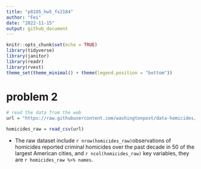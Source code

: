 ```yaml
---
title: "p8105_hw5_fx2184"
author: "Fei"
date: "2022-11-15"
output: github_document
---
```


```r
knitr::opts_chunk$set(echo = TRUE)
library(tidyverse)
library(janitor)
library(readr)
library(rvest)
theme_set(theme_minimal() + theme(legend.position = "bottom"))
```

# problem 2
```r
# read the data from the web 
url = "https://raw.githubusercontent.com/washingtonpost/data-homicides/master/homicide-data.csv"

homicides_raw = read_csv(url)
```
* The raw dataset include `r nrow(homicides_raw)`observations of homicides reported criminal homicides over the past decade in 50 of the largest American cities, and `r ncol(homicides_raw)` key variables, they are `r homicides_raw %>% names`. 